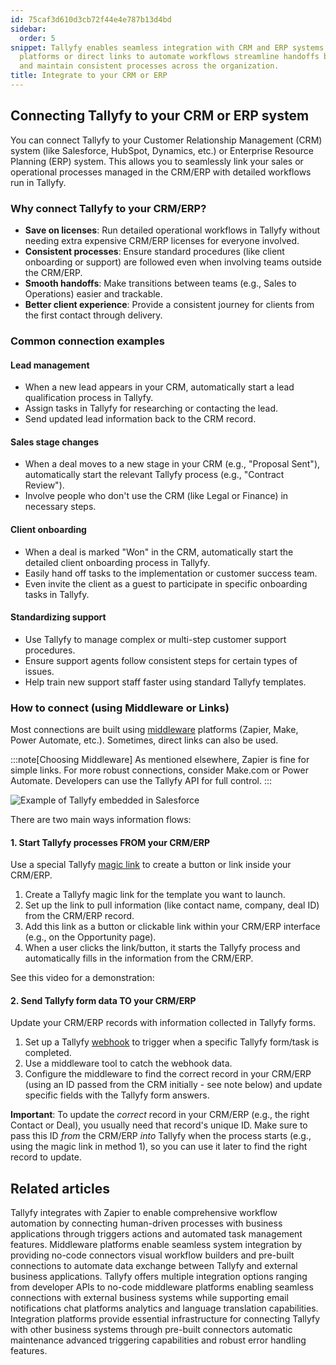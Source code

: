 ```yaml
---
id: 75caf3d610d3cb72f44e4e787b13d4bd
sidebar:
  order: 5
snippet: Tallyfy enables seamless integration with CRM and ERP systems through middleware
  platforms or direct links to automate workflows streamline handoffs between teams
  and maintain consistent processes across the organization.
title: Integrate to your CRM or ERP
---
```


## Connecting Tallyfy to your CRM or ERP system

You can connect Tallyfy to your Customer Relationship Management (CRM) system (like Salesforce, HubSpot, Dynamics, etc.) or Enterprise Resource Planning (ERP) system. This allows you to seamlessly link your sales or operational processes managed in the CRM/ERP with detailed workflows run in Tallyfy.

### Why connect Tallyfy to your CRM/ERP?

- **Save on licenses**: Run detailed operational workflows in Tallyfy without needing extra expensive CRM/ERP licenses for everyone involved.
- **Consistent processes**: Ensure standard procedures (like client onboarding or support) are followed even when involving teams outside the CRM/ERP.
- **Smooth handoffs**: Make transitions between teams (e.g., Sales to Operations) easier and trackable.
- **Better client experience**: Provide a consistent journey for clients from the first contact through delivery.

### Common connection examples

#### Lead management
- When a new lead appears in your CRM, automatically start a lead qualification process in Tallyfy.
- Assign tasks in Tallyfy for researching or contacting the lead.
- Send updated lead information back to the CRM record.

#### Sales stage changes
- When a deal moves to a new stage in your CRM (e.g., "Proposal Sent"), automatically start the relevant Tallyfy process (e.g., "Contract Review").
- Involve people who don't use the CRM (like Legal or Finance) in necessary steps.

#### Client onboarding
- When a deal is marked "Won" in the CRM, automatically start the detailed client onboarding process in Tallyfy.
- Easily hand off tasks to the implementation or customer success team.
- Even invite the client as a guest to participate in specific onboarding tasks in Tallyfy.

#### Standardizing support
- Use Tallyfy to manage complex or multi-step customer support procedures.
- Ensure support agents follow consistent steps for certain types of issues.
- Help train new support staff faster using standard Tallyfy templates.

### How to connect (using Middleware or Links)

Most connections are built using [middleware](/products/pro/integrations/middleware/) platforms (Zapier, Make, Power Automate, etc.). Sometimes, direct links can also be used.

:::note[Choosing Middleware]
As mentioned elsewhere, Zapier is fine for simple links. For more robust connections, consider Make.com or Power Automate. Developers can use the Tallyfy API for full control.
:::

![Example of Tallyfy embedded in Salesforce](https://screenshots.tallyfy.com/tallyfy-salesforce-widget.png)

There are two main ways information flows:

#### 1. Start Tallyfy processes FROM your CRM/ERP

Use a special Tallyfy [magic link](/products/pro/launching/triggers/magic-links/) to create a button or link inside your CRM/ERP.

1. Create a Tallyfy magic link for the template you want to launch.
2. Set up the link to pull information (like contact name, company, deal ID) from the CRM/ERP record.
3. Add this link as a button or clickable link within your CRM/ERP interface (e.g., on the Opportunity page).
4. When a user clicks the link/button, it starts the Tallyfy process and automatically fills in the information from the CRM/ERP.

See this video for a demonstration:

<lite-vimeo videoid="342328862"></lite-vimeo>

#### 2. Send Tallyfy form data TO your CRM/ERP

Update your CRM/ERP records with information collected in Tallyfy forms.

1. Set up a Tallyfy [webhook](/products/pro/integrations/webhooks/) to trigger when a specific Tallyfy form/task is completed.
2. Use a middleware tool to catch the webhook data.
3. Configure the middleware to find the correct record in your CRM/ERP (using an ID passed from the CRM initially - see note below) and update specific fields with the Tallyfy form answers.

**Important**: To update the *correct* record in your CRM/ERP (e.g., the right Contact or Deal), you usually need that record's unique ID. Make sure to pass this ID *from* the CRM/ERP *into* Tallyfy when the process starts (e.g., using the magic link in method 1), so you can use it later to find the right record to update.


## Related articles
<CardGrid>
<LinkTitleCard header="<b>Zapier > Tallyfy & Zapier</b>" href="/products/pro/integrations/middleware/zapier/how-can-i-improve-task-management-with-tallyfy/" > Tallyfy integrates with Zapier to enable comprehensive workflow automation by connecting human-driven processes with business applications through triggers actions and automated task management features. </LinkTitleCard>
<LinkTitleCard header="<b>Integrations > Middleware</b>" href="/products/pro/integrations/middleware/" > Middleware platforms enable seamless system integration by providing no-code connectors visual workflow builders and pre-built connections to automate data exchange between Tallyfy and external business applications. </LinkTitleCard>
<LinkTitleCard header="<b>Pro > Integrations</b>" href="/products/pro/integrations/" > Tallyfy offers multiple integration options ranging from developer APIs to no-code middleware platforms enabling seamless connections with external business systems while supporting email notifications chat platforms analytics and language translation capabilities. </LinkTitleCard>
<LinkTitleCard header="<b>Middleware > Why use an integration platform with Tallyfy</b>" href="/products/pro/integrations/middleware/why-should-i-use-an-integration-platform-with-tallyfy/" > Integration platforms provide essential infrastructure for connecting Tallyfy with other business systems through pre-built connectors automatic maintenance advanced triggering capabilities and robust error handling features. </LinkTitleCard>
</CardGrid>